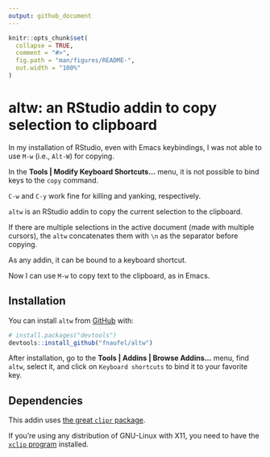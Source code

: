 ```yaml
---
output: github_document
---
```


<!-- README.md is generated from README.Rmd. Please edit that file -->

```r
knitr::opts_chunk$set(
  collapse = TRUE,
  comment = "#>",
  fig.path = "man/figures/README-",
  out.width = "100%"
)
```

# altw: an RStudio addin to copy selection to clipboard

<!-- badges: start -->
<!-- badges: end -->

In my installation of RStudio, even with Emacs keybindings, I was not able to use `M-w` (i.e., `Alt-W`) for copying. 

In the **Tools | Modify Keyboard Shortcuts...** menu, it is not possible to bind keys to the `copy` command.

`C-w` and `C-y` work fine for killing and yanking, respectively.

`altw` is an RStudio addin to copy the current selection to the clipboard. 

If there are multiple selections in the active document (made with multiple cursors), the `altw` concatenates them with `\n` as the separator before copying.

As any addin, it can be bound to a keyboard shortcut. 

Now I can use `M-w` to copy text to the clipboard, as in Emacs.


## Installation

You can install `altw` from [GitHub](https://github.com/) with:

``` r
# install.packages("devtools")
devtools::install_github("fnaufel/altw")
```

After installation, go to the **Tools | Addins | Browse Addins...** menu, find `altw`, select it, and click on `Keyboard shortcuts` to bind it to your favorite key.


## Dependencies

This addin uses [the great `clipr` package](http://matthewlincoln.net/clipr/index.html). 

If you're using any distribution of GNU-Linux with X11, you need to have the [`xclip` program](https://github.com/astrand/xclip) installed.
